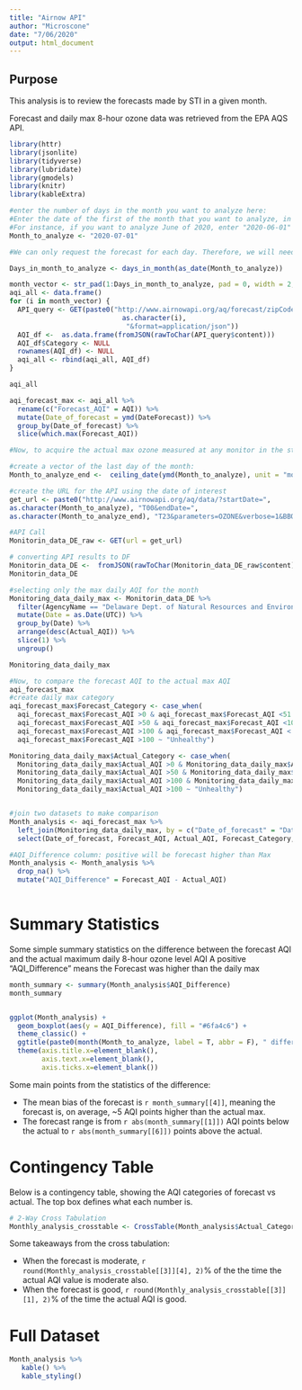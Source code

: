 ---
title: "Airnow API"
author: "Microscone"
date: "7/06/2020"
output: html_document
---

## Purpose

This analysis is to review the forecasts made by STI in a given month.

Forecast and daily max 8-hour ozone data was retrieved from the EPA AQS API. 

```{r, include = FALSE}
library(httr)
library(jsonlite)
library(tidyverse)
library(lubridate)
library(gmodels)
library(knitr)
library(kableExtra)
```

```{r}
#enter the number of days in the month you want to analyze here:
#Enter the date of the first of the month that you want to analyze, in YYYY-MM-DD Format. 
#For instance, if you want to analyze June of 2020, enter "2020-06-01"
Month_to_analyze <- "2020-07-01"
```


```{r, include = FALSE}
#We can only request the forecast for each day. Therefore, we will need to loop through all dates in a month, and append the records to a dataframe.

Days_in_month_to_analyze <- days_in_month(as_date(Month_to_analyze))

month_vector <- str_pad(1:Days_in_month_to_analyze, pad = 0, width = 2, "left")
aqi_all <- data.frame()
for (i in month_vector) {
  API_query <- GET(paste0("http://www.airnowapi.org/aq/forecast/zipCode/?zipCode=19806&API_KEY=428E6635-36C1-4DA8-A90A-ED982938204A&date=2020-07-",
                            as.character(i),
                             "&format=application/json"))
  AQI_df <-  as.data.frame(fromJSON(rawToChar(API_query$content)))
  AQI_df$Category <- NULL
  rownames(AQI_df) <- NULL
  aqi_all <- rbind(aqi_all, AQI_df)
}

aqi_all

aqi_forecast_max <- aqi_all %>% 
  rename(c("Forecast_AQI" = AQI)) %>% 
  mutate(Date_of_forecast = ymd(DateForecast)) %>% 
  group_by(Date_of_forecast) %>% 
  slice(which.max(Forecast_AQI))
```

```{r, include = FALSE}
#Now, to acquire the actual max ozone measured at any monitor in the state for each day.

#create a vector of the last day of the month:
Month_to_analyze_end <-  ceiling_date(ymd(Month_to_analyze), unit = "month")-days(1)

#create the URL for the API using the date of interest
get_url <- paste0("http://www.airnowapi.org/aq/data/?startDate=",
as.character(Month_to_analyze), "T00&endDate=",
as.character(Month_to_analyze_end), "T23&parameters=OZONE&verbose=1&BBOX=-75.83862,38.44498,-74.98992,39.84017&dataType=B&format=application/json&verbose=0&nowcastonly=0&includerawconcentrations=1&API_KEY=428E6635-36C1-4DA8-A90A-ED982938204A")

#API Call
Monitorin_data_DE_raw <- GET(url = get_url)

# converting API results to DF
Monitorin_data_DE <-  fromJSON(rawToChar(Monitorin_data_DE_raw$content))
Monitorin_data_DE

#selecting only the max daily AQI for the month
Monitoring_data_daily_max <- Monitorin_data_DE %>% 
  filter(AgencyName == "Delaware Dept. of Natural Resources and Environment") %>% rename(c("Actual_AQI" = AQI)) %>% 
  mutate(Date = as.Date(UTC)) %>% 
  group_by(Date) %>% 
  arrange(desc(Actual_AQI)) %>% 
  slice(1) %>% 
  ungroup() 

Monitoring_data_daily_max
```

```{r, include=FALSE}
#Now, to compare the forecast AQI to the actual max AQI
aqi_forecast_max
#create daily max category
aqi_forecast_max$Forecast_Category <- case_when(
  aqi_forecast_max$Forecast_AQI >0 & aqi_forecast_max$Forecast_AQI <51 ~ "Good",
  aqi_forecast_max$Forecast_AQI >50 & aqi_forecast_max$Forecast_AQI <101 ~ "Moderate", 
  aqi_forecast_max$Forecast_AQI >100 & aqi_forecast_max$Forecast_AQI < 151 ~ "Unhealthy for Sensitive Groups",
  aqi_forecast_max$Forecast_AQI >100 ~ "Unhealthy")

Monitoring_data_daily_max$Actual_Category <- case_when(
  Monitoring_data_daily_max$Actual_AQI >0 & Monitoring_data_daily_max$Actual_AQI <51 ~ "Good",
  Monitoring_data_daily_max$Actual_AQI >50 & Monitoring_data_daily_max$Actual_AQI <101 ~ "Moderate", 
  Monitoring_data_daily_max$Actual_AQI >100 & Monitoring_data_daily_max$Actual_AQI <151 ~"Unhealthy for Sensitive Groups",
  Monitoring_data_daily_max$Actual_AQI >100 ~ "Unhealthy")


#join two datasets to make comparison
Month_analysis <- aqi_forecast_max %>% 
  left_join(Monitoring_data_daily_max, by = c("Date_of_forecast" = "Date")) %>% 
  select(Date_of_forecast, Forecast_AQI, Actual_AQI, Forecast_Category, Actual_Category)

#AQI_Difference column: positive will be forecast higher than Max
Month_analysis <- Month_analysis %>% 
  drop_na() %>% 
  mutate("AQI_Difference" = Forecast_AQI - Actual_AQI)
  
```



# Summary Statistics

Some simple summary statistics on the difference between the forecast AQI and the actual maximum daily 8-hour ozone level AQI
A positive "AQI_Difference" means the Forecast was higher than the daily max

```{r, fig.height = 8, fig.width = 6, echo = F}
month_summary <- summary(Month_analysis$AQI_Difference)
month_summary


ggplot(Month_analysis) +
  geom_boxplot(aes(y = AQI_Difference), fill = "#6fa4c6") +
  theme_classic() +
  ggtitle(paste0(month(Month_to_analyze, label = T, abbr = F), " difference between Forecast \nand Daily Max", subtitle = "\nWhere positive means the forecast was \nhigher than the actual")) +
  theme(axis.title.x=element_blank(),
        axis.text.x=element_blank(),
        axis.ticks.x=element_blank())
```


Some main points from the statistics of the difference:

- The mean bias of the forecast is `r month_summary[[4]]`, meaning the forecast is, on average, ~5 AQI points higher than the actual max. 
- The forecast range is from `r abs(month_summary[[1]])` AQI points below the actual to `r abs(month_summary[[6]])` points above the actual. 


# Contingency Table

Below is a contingency table, showing the AQI categories of forecast vs actual. The top box defines what each number is. 

```{r, echo=FALSE}
# 2-Way Cross Tabulation
Monthly_analysis_crosstable <- CrossTable(Month_analysis$Actual_Category, Month_analysis$Forecast_Category)
```


Some takeaways from the cross tabulation:

- When the forecast is moderate, `r round(Monthly_analysis_crosstable[[3]][4], 2)`% of the the time the actual AQI value is moderate also.  
- When the forecast is good, `r round(Monthly_analysis_crosstable[[3]][1], 2)`% of the time the actual AQI is good. 


# Full Dataset
```{r, echo=FALSE}
Month_analysis %>% 
   kable() %>% 
   kable_styling()
```

